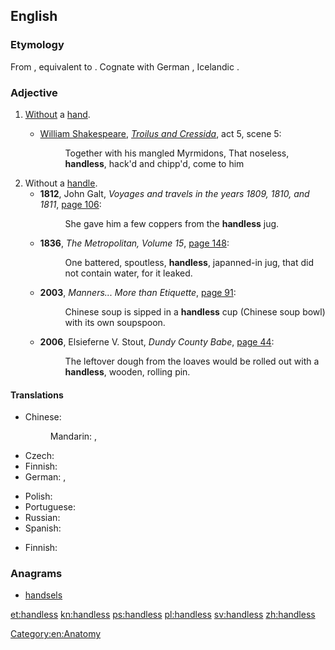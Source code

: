 ==English==

===Etymology===
From {{etyl|enm|en}} {{term|handles|lang=enm}}, equivalent to {{suffix|hand|less|lang=en}}. Cognate with German {{term|handlos||handless|lang=de}}, Icelandic {{term|handlauss||handless|lang=is}}.

===Adjective===
{{en-adj|-}}

# [[without|Without]] a [[hand]].
#* {{circa|1602}} [[w:William Shakespeare|William Shakespeare]], [[w:Troilus and Cressida|''Troilus and Cressida'']], act 5, scene 5:
#*: Together with his mangled Myrmidons, That noseless, '''handless''', hack'd and chipp'd, come to him
# Without a [[handle]].
#* '''1812''', John Galt, ''Voyages and travels in the years 1809, 1810, and 1811'', [http://books.google.co.uk/books?id=yZ4hAQAAMAAJ&dq=%22She%20gave%20him%20a%20few%20coppers%20from%20the%20handless%20jug%22&pg=PA106#v=onepage&q=%22She%20gave%20him%20a%20few%20coppers%20from%20the%20handless%20jug%22&f=false page 106]:
#*: She gave him a few coppers from the '''handless''' jug.
#* '''1836''', ''The Metropolitan, Volume 15'', [http://books.google.co.uk/books?id=iPcEAAAAQAAJ&dq=%22One%20battered%2C%20spoutless%2C%20handless%2C%20japanned-tin%20jug%2C%20that%20did%20not%20contain%20water%2C%20for%20it%20leaked%22&pg=PA148#v=onepage&q=%22One%20battered,%20spoutless,%20handless,%20japanned-tin%20jug,%20that%20did%20not%20contain%20water,%20for%20it%20leaked%22&f=false page 148]:
#*: One battered, spoutless, '''handless''', japanned-in jug, that did not contain water, for it leaked.
#* '''2003''', ''Manners... More than Etiquette'', [http://books.google.co.uk/books?id=SbbLy-iE1m8C&lpg=PA91&dq=%22Chinese%20soup%20is%20sipped%20in%20a%20handless%20cup%20(Chinese%20soup%20bowl)%20with%20its%20own%20soupspoon.%22&pg=PA91#v=onepage&q=%22Chinese%20soup%20is%20sipped%20in%20a%20handless%20cup%20(Chinese%20soup%20bowl)%20with%20its%20own%20soupspoon.%22&f=false page 91]:
#*: Chinese soup is sipped in a '''handless''' cup (Chinese soup bowl) with its own soupspoon.
#* '''2006''', Elsieferne V. Stout, ''Dundy County Babe'', [http://books.google.co.uk/books?id=NA2gUAwTgZsC&lpg=PA44&dq=%22The%20leftover%20dough%20from%20the%20loaves%20would%20be%20rolled%20out%20with%20a%20handless%2C%20wooden%2C%20rolling%20pin%22&pg=PA45#v=onepage&q=%22The%20leftover%20dough%20from%20the%20loaves%20would%20be%20rolled%20out%20with%20a%20handless,%20wooden,%20rolling%20pin%22&f=false page 44]:
#*: The leftover dough from the loaves would be rolled out with a '''handless''', wooden, rolling pin.

====Translations====
{{trans-top|without a hand}}
* Chinese:
*: Mandarin: {{t|cmn|無手|sc=Hani}}, {{t|cmn|无手|tr=wúshǒu|sc=Hani}}
* Czech: {{t|cs|bezruký}}
* Finnish: {{t+|fi|kädetön}}
* German: {{t|de|handlos}}, {{t|de|armlos}}
{{trans-mid}}
* Polish: {{t+|pl|bezręki}}
* Portuguese: {{t|pt|maneta}}
* Russian: {{t+|ru|безру́кий|sc=Cyrl}}
* Spanish: {{t+|es|manco}}
{{trans-bottom}}

{{trans-top|without a handle}}
* Finnish: {{t|fi|kädensijaton}}
{{trans-mid}}
{{trans-bottom}}

===Anagrams===
* [[handsels#English|handsels]]

[[Category:en:Anatomy]]

[[et:handless]]
[[kn:handless]]
[[ps:handless]]
[[pl:handless]]
[[sv:handless]]
[[zh:handless]]